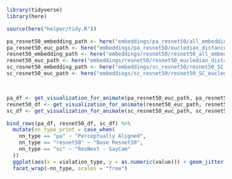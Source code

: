 
```r
library(tidyverse)
library(here)

source(here("helper/tidy.R"))
```

```r

pa_resnet50_embedding_path <- here("embeddings/pa_resnet50/all_embeddings_afterPCA.csv")
pa_resnet50_euc_path <- here("embeddings/pa_resnet50/eucledian_distances.csv")
resnet50_embedding_path <- here("embeddings/resnet50/resnet50_all_embeddings_afterPCA.csv")
resnet50_euc_path <- here("embeddings/resnet50/resnet50_eucledian_distances.csv")
sc_resnet50_embedding_path <- here("embeddings/sc_resnet50/resnet50_SC_all_embeddings_afterPCA.csv")
sc_resnet50_euc_path <- here("embeddings/sc_resnet50/resnet50_SC_eucledian_distances.csv")



pa_df <- get_visualization_for_animate(pa_resnet50_euc_path, pa_resnet50_embedding_path) %>% mutate(nn_type = "pa")
resnet50_df <- get_visualization_for_animate(resnet50_euc_path, resnet50_embedding_path) %>% mutate(nn_type = "resnet50")
sc_df <- get_visualization_for_animate(sc_resnet50_euc_path, sc_resnet50_embedding_path) %>% mutate(nn_type = "sc")

```

```r
bind_rows(pa_df, resnet50_df, sc_df) %>% 
  mutate(nn_type_print = case_when(
    nn_type == "pa" ~ "Perceptually Aligned", 
    nn_type == "resnet50" ~ "Base Resnet50",
    nn_type == "sc" ~ "ResNext - SayCam"
  ))
  ggplot(aes(x = violation_type, y = as.numeric(value))) + geom_jitter(width = 0.02) + geom_line(alpha = 0.2, aes(group = stim_name)) + theme_classic() + xlab('Violation type') + ylab('embedding distance') + scale_x_discrete(labels = c('Animacy', 'Identity', 'Pose', 'Number')) + ggtitle('Animals')  + 
  facet_wrap(~nn_type, scales = "free")

```

